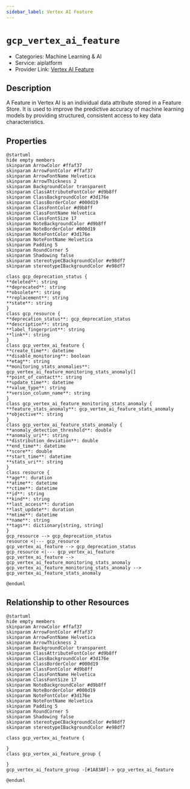 ```yaml
---
sidebar_label: Vertex AI Feature
---
```


# `gcp_vertex_ai_feature`

- Categories: Machine Learning & AI
- Service: aiplatform
- Provider Link: [Vertex AI Feature](https://cloud.google.com/docs)

## Description
A Feature in Vertex AI is an individual data attribute stored in a Feature Store. It is used to improve the predictive accuracy of machine learning models by providing structured, consistent access to key data characteristics.

## Properties
<ZoomPanPinch>

```kroki imgType="plantuml" imgAlt="Diagram of Vertex AI Feature data model"
@startuml
hide empty members
skinparam ArrowColor #ffaf37
skinparam ArrowFontColor #ffaf37
skinparam ArrowFontName Helvetica
skinparam ArrowThickness 2
skinparam BackgroundColor transparent
skinparam ClassAttributeFontColor #d9b8ff
skinparam ClassBackgroundColor #3d176e
skinparam ClassBorderColor #000d19
skinparam ClassFontColor #d9b8ff
skinparam ClassFontName Helvetica
skinparam ClassFontSize 17
skinparam NoteBackgroundColor #d9b8ff
skinparam NoteBorderColor #000d19
skinparam NoteFontColor #3d176e
skinparam NoteFontName Helvetica
skinparam Padding 5
skinparam RoundCorner 5
skinparam Shadowing false
skinparam stereotypeCBackgroundColor #e98df7
skinparam stereotypeIBackgroundColor #e98df7

class gcp_deprecation_status {
**deleted**: string
**deprecated**: string
**obsolete**: string
**replacement**: string
**state**: string
}
class gcp_resource {
**deprecation_status**: gcp_deprecation_status
**description**: string
**label_fingerprint**: string
**link**: string
}
class gcp_vertex_ai_feature {
**create_time**: datetime
**disable_monitoring**: boolean
**etag**: string
**monitoring_stats_anomalies**: gcp_vertex_ai_feature_monitoring_stats_anomaly[]
**point_of_contact**: string
**update_time**: datetime
**value_type**: string
**version_column_name**: string
}
class gcp_vertex_ai_feature_monitoring_stats_anomaly {
**feature_stats_anomaly**: gcp_vertex_ai_feature_stats_anomaly
**objective**: string
}
class gcp_vertex_ai_feature_stats_anomaly {
**anomaly_detection_threshold**: double
**anomaly_uri**: string
**distribution_deviation**: double
**end_time**: datetime
**score**: double
**start_time**: datetime
**stats_uri**: string
}
class resource {
**age**: duration
**atime**: datetime
**ctime**: datetime
**id**: string
**kind**: string
**last_access**: duration
**last_update**: duration
**mtime**: datetime
**name**: string
**tags**: dictionary[string, string]
}
gcp_resource --> gcp_deprecation_status
resource <|--- gcp_resource
gcp_vertex_ai_feature --> gcp_deprecation_status
gcp_resource <|--- gcp_vertex_ai_feature
gcp_vertex_ai_feature --> gcp_vertex_ai_feature_monitoring_stats_anomaly
gcp_vertex_ai_feature_monitoring_stats_anomaly --> gcp_vertex_ai_feature_stats_anomaly

@enduml
```

</ZoomPanPinch>


## Relationship to other Resources
<ZoomPanPinch>

```kroki imgType="plantuml" imgAlt="Diagram of Vertex AI Feature resource relationships"
@startuml
hide empty members
skinparam ArrowColor #ffaf37
skinparam ArrowFontColor #ffaf37
skinparam ArrowFontName Helvetica
skinparam ArrowThickness 2
skinparam BackgroundColor transparent
skinparam ClassAttributeFontColor #d9b8ff
skinparam ClassBackgroundColor #3d176e
skinparam ClassBorderColor #000d19
skinparam ClassFontColor #d9b8ff
skinparam ClassFontName Helvetica
skinparam ClassFontSize 17
skinparam NoteBackgroundColor #d9b8ff
skinparam NoteBorderColor #000d19
skinparam NoteFontColor #3d176e
skinparam NoteFontName Helvetica
skinparam Padding 5
skinparam RoundCorner 5
skinparam Shadowing false
skinparam stereotypeCBackgroundColor #e98df7
skinparam stereotypeIBackgroundColor #e98df7

class gcp_vertex_ai_feature {

}
class gcp_vertex_ai_feature_group {

}
gcp_vertex_ai_feature_group -[#1A83AF]-> gcp_vertex_ai_feature

@enduml
```

</ZoomPanPinch>




